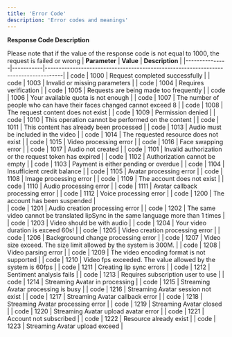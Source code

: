 ```yaml
---
title: 'Error Code'
description: 'Error codes and meanings'
---
```


**Response Code Description**

<Note> Please note that if the value of the response code is not equal to 1000, the request is failed or wrong</Note>
| **Parameter** | **Value** | **Description**                                                                    |
|---------------|-----------|------------------------------------------------------------------------------------|
| code          | 1000      | Request completed successfully                                                     |
| code          | 1003      | Invalid or missing parameters                                                      |
| code          | 1004      | Requires verification                                                              |
| code          | 1005      | Requests are being made too frequently                                             |
| code          | 1006      | Your available quota is not enough                                                 |
| code          | 1007      | The number of people who can have their faces changed cannot exceed 8              |
| code          | 1008      | The request content does not exist                                                 |
| code          | 1009      | Permission denied                                                                  |
| code          | 1010      | This operation cannot be performed on the content                                  |
| code          | 1011      | This content has already been processed                                            |
| code          | 1013      | Audio must be included in the video                                                |
| code          | 1014      | The requested resource does not exist                                              |
| code          | 1015      | Video processing error                                                             |
| code          | 1016      | Face swapping error                                                                |
| code          | 1017      | Audio not created                                                                  |
| code          | 1101      | Invalid authorization or the request token has expired                             |
| code          | 1102      | Authorization cannot be empty                                                      |
| code          | 1103      | Payment is either pending or overdue                                               |
| code          | 1104      | Insufficient credit balance                                                        |
| code          | 1105      | Avatar processing error                                                            |
| code          | 1108      | Image processing error                                                             |
| code          | 1109      | The account does not exist                                                         |
| code          | 1110      | Audio processing error                                                             |
| code          | 1111      | Avatar callback processing error                                                   |
| code          | 1112      | Voice processing error                                                             |
| code          | 1200      | The account has been suspended                                                     |                  
| code          | 1201      | Audio creation processing error                                                    |
| code          | 1202      | The same video cannot be translated lipSync in the same language more than 1 times |
| code          | 1203      | Video should be with audio                                                         |
| code          | 1204      | Your video duration is exceed 60s!                                                 |
| code          | 1205      | Video creation processing error                                                    |
| code          | 1206      | Backgroound change processing error                                                |
| code          | 1207      | Video size exceed. The size limit allowed by the system is 300M.                   |
| code          | 1208      | Video parsing error                                                                |
| code          | 1209      | The video encoding format is not supported                                         |
| code          | 1210      | Video fps exceeded. The value allowed by the system is 60fps                       |
| code          | 1211      | Creating lip sync errors                                                           |
| code          | 1212      | Sentiment analysis fails                                                           |
| code          | 1213      | Requires subscription user to use                                                  |
| code          | 1214      | Streaming Avatar in processing                                                     |
| code          | 1215      | Streaming Avatar processing is busy                                                |
| code          | 1216      | Streaming Avatar session not exist                                                 |
| code          | 1217      | Streaming Avatar callback error                                                    |
| code          | 1218      | Streaming Avatar processing error                                                  |
| code          | 1219      | Streaming Avatar closed                                                            |
| code          | 1220      | Streaming Avatar upload avatar error                                               |
| code          | 1221      | Account not subscribed                                                             |
| code          | 1222      | Resource already exist                                                             |
| code          | 1223      | Streaming Avatar upload exceed                                                     |